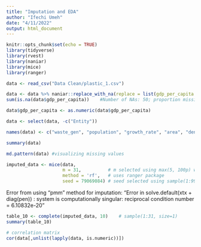 ```yaml
---
title: "Imputation and EDA"
author: "Ifechi Umeh"
date: "4/11/2022"
output: html_document
---
```


```r
knitr::opts_chunk$set(echo = TRUE)
library(tidyverse)
library(rvest)
library(naniar)
library(mice)
library(ranger)
```


```r
data <- read_csv("Data Clean/plastic_1.csv")

data <- data %>% naniar::replace_with_na(replace = list(gdp_per_capita = "no data")) # some values labelled "no data"
sum(is.na(data$gdp_per_capita))    #Number of NAs: 50; proportion missing: 0.204918

data$gdp_per_capita <- as.numeric(data$gdp_per_capita)

data <- select(data, -c("Entity"))

names(data) <- c("waste_gen", "population", "growth_rate", "area", "density", "fert_rate", "life_exp", "mort_rate", "per_cap_waste", "misman_waste", "share_misman", "per_cap_gdp")
```


```r
summary(data)

md.pattern(data) #visualizing missing values
```


```r
imputed_data <- mice(data, 
                     m = 31,          # m selected using max(5, 100p) where p=0.3114754 (highest prop. of NAs)  
                     method = 'rf',   # uses ranger package
                     seed = 79069084) # seed selected using sample(1:999999999, size = 1)
```
Error from using "pmm" method for imputation: "Error in solve.default(xtx + diag(pen)) : system is computationally singular: reciprocal condition number = 6.10832e-20"

```r
table_10 <- complete(imputed_data, 10)    # sample(1:31, size=1)
summary(table_10)
```



```r
# correlation matrix
cor(data[,unlist(lapply(data, is.numeric))])
```


